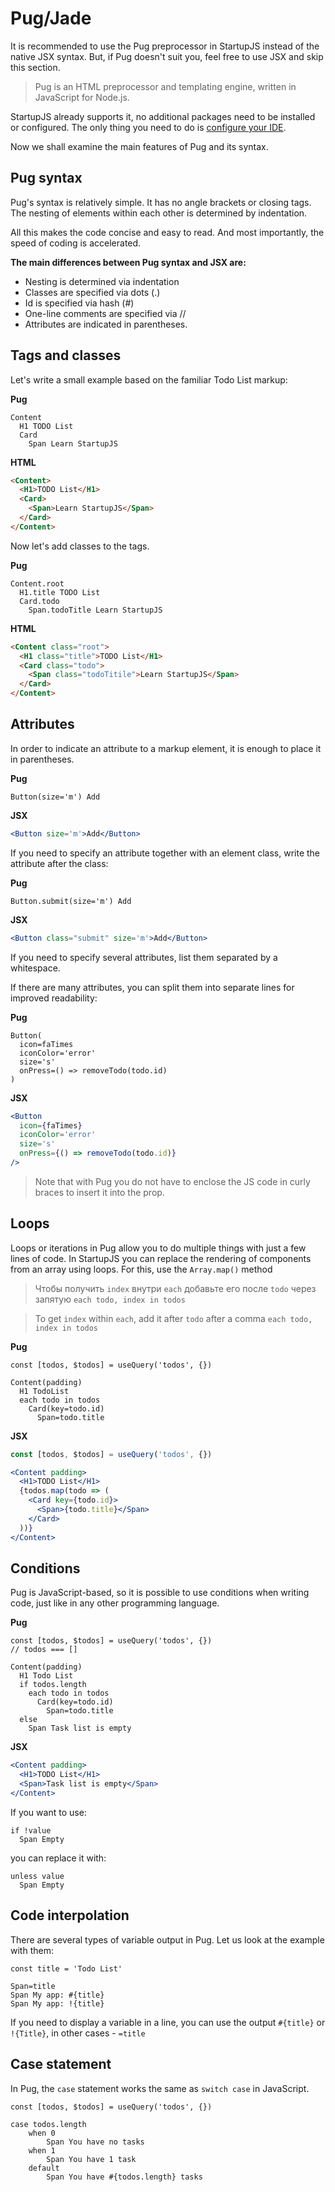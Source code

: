 # Pug/Jade

It is recommended to use the Pug preprocessor in StartupJS instead of the native JSX syntax. But, if Pug doesn't suit you, feel free to use JSX and skip this section.

> Pug is an HTML preprocessor and templating engine, written in JavaScript for Node.js.

StartupJS already supports it, no additional packages need to be installed or configured. The only thing you need to do is [configure your IDE](https://github.com/startupjs/startupjs#ide-configuration).

Now we shall examine the main features of Pug and its syntax.

## Pug syntax

Pug's syntax is relatively simple. It has no angle brackets or closing tags. The nesting of elements within each other is determined by indentation.

All this makes the code concise and easy to read. And most importantly, the speed of coding is accelerated.

**The main differences between Pug syntax and JSX are:**
*	Nesting is determined via indentation
*	Classes are specified via dots (.)
*	Id is specified via hash (#)
*	One-line comments are specified via //
*	Attributes are indicated in parentheses.


## Tags and classes

Let's write a small example based on the familiar Todo List markup:

**Pug**
```pug
Content
  H1 TODO List
  Card
    Span Learn StartupJS
```
**HTML**
```html
<Content>
  <H1>TODO List</H1>
  <Card>
    <Span>Learn StartupJS</Span>
  </Card>
</Content>
```

Now let's add classes to the tags.

**Pug**
```pug
Content.root
  H1.title TODO List
  Card.todo
    Span.todoTitle Learn StartupJS
```
**HTML**
```html
<Content class="root">
  <H1 class="title">TODO List</H1>
  <Card class="todo">
    <Span class="todoTitile">Learn StartupJS</Span>
  </Card>
</Content>
```


## Attributes

In order to indicate an attribute to a markup element, it is enough to place it in parentheses.

**Pug**
```pug
Button(size='m') Add
```
**JSX**
```jsx
<Button size='m'>Add</Button>
```

If you need to specify an attribute together with an element class, write the attribute after the class:

**Pug**
```pug
Button.submit(size='m') Add
```
**JSX**
```jsx
<Button class="submit" size='m'>Add</Button>
```

If you need to specify several attributes, list them separated by a whitespace.

If there are many attributes, you can split them into separate lines for improved readability:

**Pug**
```pug
Button(
  icon=faTimes
  iconColor='error'
  size='s'
  onPress=() => removeTodo(todo.id)
)
```
**JSX**
```jsx
<Button
  icon={faTimes}
  iconColor='error'
  size='s'
  onPress={() => removeTodo(todo.id)}
/>
```

> Note that with Pug you do not have to enclose the JS code in curly braces to insert it into the prop.

## Loops

Loops or iterations in Pug allow you to do multiple things with just a few lines of code. In StartupJS you can replace the rendering of components from an array using loops. For this, use the `Array.map()` method

> Чтобы получить `index` внутри `each` добавьте его после `todo` через запятую
> `each todo, index in todos`

> To get `index` within `each`, add it after `todo` after a comma
> `each todo, index in todos`

**Pug**
```pug
const [todos, $todos] = useQuery('todos', {})

Content(padding)
  H1 TodoList
  each todo in todos
    Card(key=todo.id)
      Span=todo.title
```
**JSX**
```jsx
const [todos, $todos] = useQuery('todos', {})

<Content padding>
  <H1>TODO List</H1>
  {todos.map(todo => (
    <Card key={todo.id}>
      <Span>{todo.title}</Span>
    </Card>
  ))}
</Content>
```


## Conditions 

Pug is JavaScript-based, so it is possible to use conditions when writing code, just like in any other programming language.

**Pug**
```pug
const [todos, $todos] = useQuery('todos', {})
// todos === []

Content(padding)
  H1 Todo List
  if todos.length
    each todo in todos
      Card(key=todo.id)
        Span=todo.title
  else
    Span Task list is empty
```
**JSX**
```jsx
<Content padding>
  <H1>TODO List</H1>
  <Span>Task list is empty</Span>
</Content>
```


If you want to use:	
```pug
if !value
  Span Empty
```
you can replace it with:
```pug
unless value
  Span Empty
```

## Code interpolation

There are several types of variable output in Pug. Let us look at the example with them:

```pug
const title = 'Todo List'

Span=title
Span My app: #{title}
Span My app: !{title}
```

If you need to display a variable in a line, you can use the output `#{title}` or `!{Title}`, in other cases - `=title`

## Case statement

In Pug, the `case` statement works the same as `switch case` in JavaScript.

```pug
const [todos, $todos] = useQuery('todos', {})

case todos.length
    when 0
        Span You have no tasks
    when 1
        Span You have 1 task
    default
        Span You have #{todos.length} tasks
```